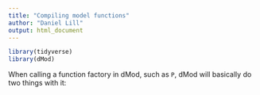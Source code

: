 ```yaml
---
title: "Compiling model functions"
author: "Daniel Lill"
output: html_document
---
```


```r
library(tidyverse)
library(dMod)
```

When calling a function factory in dMod, such as `P`, dMod will basically do two things with it:

```r

```



























